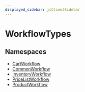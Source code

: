 ```yaml
---
displayed_sidebar: jsClientSidebar
---
```



# WorkflowTypes

## Namespaces

- [CartWorkflow](../../WorkflowTypes/modules/internal.internal-1.WorkflowTypes.CartWorkflow.mdx)
- [CommonWorkflow](../../WorkflowTypes/modules/internal.internal-1.WorkflowTypes.CommonWorkflow.mdx)
- [InventoryWorkflow](../../WorkflowTypes/modules/internal.internal-1.WorkflowTypes.InventoryWorkflow.mdx)
- [PriceListWorkflow](../../WorkflowTypes/modules/internal.internal-1.WorkflowTypes.PriceListWorkflow.mdx)
- [ProductWorkflow](../../WorkflowTypes/modules/internal.internal-1.WorkflowTypes.ProductWorkflow.mdx)
